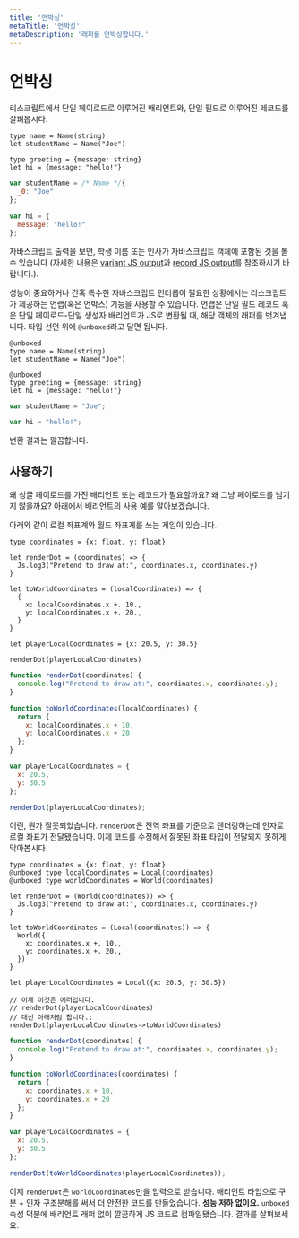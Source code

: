 ```yaml
---
title: '언박싱'
metaTitle: '언박싱'
metaDescription: '래퍼를 언박싱합니다.'
---
```


# 언박싱

<!--Consider a ReScript variant with a single payload, and a record with a single field: -->

리스크립트에서 단일 페이로드로 이루어진 배리언트와, 단일 필드로 이루어진 레코드를 살펴봅시다.

```resonml
type name = Name(string)
let studentName = Name("Joe")

type greeting = {message: string}
let hi = {message: "hello!"}
```
```js
var studentName = /* Name */{
  _0: "Joe"
};

var hi = {
  message: "hello!"
};
```

<!--
If you check the JavaScript output, you'll see the `studentName` and `hi` JS object, as expected (see the [variant JS output](variant#javascript-output) and [record JS output](record#javascript-output) sections for details).
-->

자바스크립트 출력을 보면, 학생 이름 또는 인사가 자바스크립트 객체에 포함된 것을 볼 수 있습니다 (자세한 내용은 [variant JS output](variant#javascript-output)과 [record JS output](record#javascript-output)를 참조하시기 바랍니다.). 

<!--
For performance and certain JavaScript interop situations, ReScript offers a way to unwrap (aka unbox) the JS object wrappers from the output for records with a single field and variants with a single constructor and single payload. Annotate their type declaration with the attribute `@unboxed`:
-->

성능이 중요하거나 간혹 특수한 자바스크립트 인터롭이 필요한 상황에서는 리스크립트가 제공하는 언랩(혹은 언박스) 기능을 사용할 수 있습니다.
언랩은 단일 필드 레코드 혹은 단일 페이로드-단일 생성자 배리언트가 JS로 변환될 때, 해당 객체의 래퍼를 벗겨냅니다.
타입 선언 위에 `@unboxed`라고 달면 됩니다.


```resonml
@unboxed
type name = Name(string)
let studentName = Name("Joe")

@unboxed
type greeting = {message: string}
let hi = {message: "hello!"}
```
```js
var studentName = "Joe";

var hi = "hello!";
```

<!-- Check the new output! Clean.-->

변환 결과는 깔끔합니다.

## 사용하기

<!-- Why would you ever want a variant or a record with a single payload? Why not just... pass the payload? Here's one use-case for variant.

Suppose you have a game with a local/global coordinate system: -->

왜 싱글 페이로드를 가진 배리언트 또는 레코드가 필요할까요? 왜 그냥 페이로드를 넘기지 않을까요? 아래에서 배리언트의 사용 예를 알아보겠습니다.

아래와 같이 로컬 좌표계와 월드 좌표계를 쓰는 게임이 있습니다.

```reasonml example
type coordinates = {x: float, y: float}

let renderDot = (coordinates) => {
  Js.log3("Pretend to draw at:", coordinates.x, coordinates.y)
}

let toWorldCoordinates = (localCoordinates) => {
  {
    x: localCoordinates.x +. 10.,
    y: localCoordinates.x +. 20.,
  }
}

let playerLocalCoordinates = {x: 20.5, y: 30.5}

renderDot(playerLocalCoordinates)
```
```js
function renderDot(coordinates) {
  console.log("Pretend to draw at:", coordinates.x, coordinates.y);
}

function toWorldCoordinates(localCoordinates) {
  return {
    x: localCoordinates.x + 10,
    y: localCoordinates.x + 20
  };
}

var playerLocalCoordinates = {
  x: 20.5,
  y: 30.5
};

renderDot(playerLocalCoordinates);
```

<!-- Oops, that's wrong! `renderDot` should have taken global coordinates, not local ones... Let's prevent passing the wrong kind of coordinates: -->

이런, 뭔가 잘못되었습니다. `renderDot`은 전역 좌표를 기준으로 렌더링하는데 인자로 로컬 좌표가 전달됐습니다.
이제 코드를 수정해서 잘못된 좌표 타입이 전달되지 못하게 막아봅시다.


```reasonml example
type coordinates = {x: float, y: float}
@unboxed type localCoordinates = Local(coordinates)
@unboxed type worldCoordinates = World(coordinates)

let renderDot = (World(coordinates)) => {
  Js.log3("Pretend to draw at:", coordinates.x, coordinates.y)
}

let toWorldCoordinates = (Local(coordinates)) => {
  World({
    x: coordinates.x +. 10.,
    y: coordinates.x +. 20.,
  })
}

let playerLocalCoordinates = Local({x: 20.5, y: 30.5})

// 이제 이것은 에러입니다.
// renderDot(playerLocalCoordinates)
// 대신 아래처럼 합니다.:
renderDot(playerLocalCoordinates->toWorldCoordinates)
```
```js
function renderDot(coordinates) {
  console.log("Pretend to draw at:", coordinates.x, coordinates.y);
}

function toWorldCoordinates(coordinates) {
  return {
    x: coordinates.x + 10,
    y: coordinates.x + 20
  };
}

var playerLocalCoordinates = {
  x: 20.5,
  y: 30.5
};

renderDot(toWorldCoordinates(playerLocalCoordinates));
```

<!-- Now `renderDot` only takes `worldCoordinates`. Through a nice combination of using distinct variant types + argument destructuring, we've achieved better safety **without compromising on performance**: the `unboxed` attribute compiled to clean, variant-wrapper-less JS code! Check the output.

As for a record with a single field, the use-cases are a bit more edgy. We won't mention them here. -->
이제 `renderDot`은 `worldCoordinates`만을 입력으로 받습니다.
배리언트 타입으로 구분 + 인자 구조분해를 써서 더 안전한 코드를 만들었습니다. **성능 저하 없이요.**
`unboxed` 속성 덕분에 배리언트 래퍼 없이 깔끔하게 JS 코드로 컴파일됐습니다. 결과를 살펴보세요.
